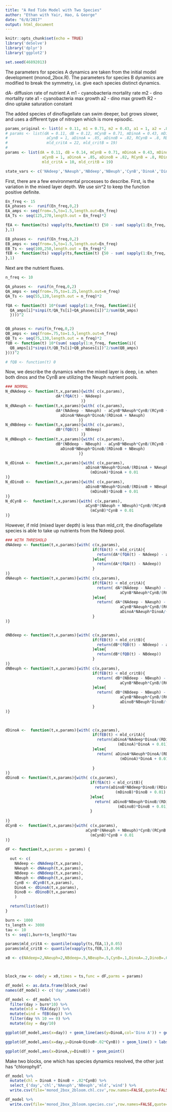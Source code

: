```yaml
---
title: "A Red Tide Model with Two Species"
author: "Ethan with Yair, Hao, & George"
date: "6/8/2017"
output: html_document
---
```


```r
knitr::opts_chunk$set(echo = TRUE)
library('deSolve')
library('dplyr')
library('ggplot2')

set.seed(46892013)
```

The parameters for species A dynamics are taken from the initial model development (monod_2box.R). The parameters for species B dynamics are modified to break the symmetry, i.e. give each species distinct dynamics.

dA- diffusion rate of nutrient A 
m1 - cyanobacteria mortality rate
m2 - dino mortality rate
a1 - cyanobacteria max growth
a2 - dino max growth
R2 - dino uptake saturation constant


The added species of dinoflagellate can swim deeper, but grows slower, and uses a different type of nitrogen which is more episodic.

```r
params_original <- list(d = 0.11, m1 = 0.71, m2 = 0.43, a1 = 1, a2 = .85, R2 = 5)
# params <- list(dA = 0.11, dB = 0.12, mCynB = 0.71, mDinoA = 0.43, mDinoB = 0.41, 
#                 aCynB = 1, aDinoA = .85, aDinoB = .82, RCynB = .8, RDinoA = 5, RDinoB = 4.8,
#                 mld_critA = 22, mld_critB = 19)
# 
params <- list(dA = 0.11, dB = 0.14, mCynB = 0.71, mDinoA = 0.43, mDinoB = 0.38, 
                aCynB = 1, aDinoA = .85, aDinoB = .82, RCynB = .8, RDinoA = 5, RDinoB = 5.5,
                mld_critA = 10, mld_critB = 19)

```

```r
state_vars <- c('NAdeep','NAeuph','NBdeep','NBeuph','CynB','DinoA','DinoB','QNA','QNB')
```

First, there are a few environmental processes to describe. First, is the variation in the mixed layer depth. We use sin^2 to keep the function positive definite.

```r
En_freq <- 15
EA_phases <-  runif(En_freq,0,2)
EA_amps <- seq(from=.5,to=1.5,length.out=En_freq)
EA_Ts <- seq(125,270,length.out = En_freq)*2

fEA <- function(ts) vapply(ts,function(t) {50 - sum( sapply(1:En_freq, function(i) 50*EA_amps[i]*sinpi(t/(EA_Ts[i])+EA_phases[i])^4/sum(EA_amps)) )
},1)

EB_phases <-  runif(En_freq,0,2)
EB_amps <- seq(from=.5,to=1.5,length.out=En_freq)
EB_Ts <- seq(100,250,length.out = En_freq)*2
fEB <- function(ts) vapply(ts,function(t) {50 - sum( sapply(1:En_freq, function(i) 50*EB_amps[i]*sinpi(t/(EB_Ts[i])+EB_phases[i])^4/sum(EB_amps)) )
},1)
```

Next are the nutrient fluxes.

```r
n_freq <- 10

QA_phases <-  runif(n_freq,0,2)
QA_amps <- seq(from=.75,to=1.25,length.out=n_freq)
QA_Ts <- seq(55,120,length.out = n_freq)*2

fQA <- function(t) 10*(sum( sapply(1:n_freq, function(i){
  QA_amps[i]*sinpi(t/QA_Ts[i]+QA_phases[i])^2/sum(QA_amps)
  })))^2


QB_phases <- runif(n_freq,0,2)
QB_amps <- seq(from=.75,to=1.5,length.out=n_freq)
QB_Ts <- seq(75,130,length.out = n_freq)*2
fQB <- function(t) 10*(sum( sapply(1:n_freq, function(i){
  QB_amps[i]*sinpi(t/QB_Ts[i]+QB_phases[i])^2/sum(QB_amps)
})))^2

# fQB <- function(t) 0
```

Now, we describe the dynamics when the mixed layer is deep, i.e. when both dinos and the CynB are utilizing the Neuph nutrient pools.

```r
### NORMAL
N_dNAdeep <- function(t,x,params){with( c(x,params), 
                      dA*(fQA(t) - NAdeep)
                                 )}
N_dNAeuph <- function(t,x,params){with( c(x,params),
                      dA*(NAdeep - NAeuph) - aCynB*NAeuph*CynB/(RCynB + NAeuph + NBeuph) - 
                        aDinoA*NAeuph*DinoA/(RDinoA + NAeuph)
                                )}
N_dNBdeep <- function(t,x,params){with( c(x,params), 
                      dB*(fQB(t) - NBdeep)
                                 )}
N_dNBeuph <- function(t,x,params){with( c(x,params),
                      dB*(NBdeep - NBeuph) - aCynB*NBeuph*CynB/(RCynB + NAeuph + NBeuph) - 
                        aDinoB*NBeuph*DinoB/(RDinoB + NBeuph)
                                )}

N_dDinoA <-  function(t,x,params){with( c(x,params), 
                                   aDinoA*NAeuph*DinoA/(RDinoA + NAeuph) - 
                                     (mDinoA)*DinoA + 0.01
)}
N_dDinoB <-  function(t,x,params){with( c(x,params), 
                                   aDinoB*NBeuph*DinoB/(RDinoB + NBeuph) - 
                                     (mDinoB)*DinoB + 0.01
)}
N_dCynB <-  function(t,x,params){with( c(x,params), 
                                   aCynB*(NAeuph + NBeuph)*CynB/(RCynB + NAeuph + NBeuph) - 
                                     (mCynB)*CynB + 0.01
)}
```

However, if mld (mixed layer depth) is less than mld_crit, the dinoflagellate species is able to take up nutrients from the Ndeep pool.


```r
### WITH THRESHOLD
dNAdeep <- function(t,x,params){with( c(x,params), 
                                      if(fEA(t) < mld_critA){
                                        return(dA*(fQA(t) - NAdeep) - aDinoA*NAdeep*DinoA/(RDinoA + NAdeep))
                                      }else{
                                        return(dA*(fQA(t) - NAdeep))
                                      }
)}
dNAeuph <- function(t,x,params){with( c(x,params),
                                      if(fEA(t) < mld_critA){
                                        return( dA*(NAdeep - NAeuph) - 
                                                  aCynB*NAeuph*CynB/(RCynB + NAeuph + NBeuph) )
                                      }else{
                                        return( dA*(NAdeep - NAeuph) - 
                                                  aCynB*NAeuph*CynB/(RCynB + NAeuph + NBeuph) - 
                                                  aDinoA*NAeuph*DinoA/(RDinoA + NAeuph) )
                                      }
)}


dNBdeep <- function(t,x,params){with( c(x,params), 
                                      if(fEB(t) < mld_critB){
                                        return(dB*(fQB(t) - NBdeep) - aDinoB*NBdeep*DinoB/(RDinoB + NBdeep))
                                      }else{
                                        return(dB*(fQB(t) - NBdeep))
                                      }
)}
dNBeuph <- function(t,x,params){with( c(x,params),
                                      if(fEB(t) < mld_critB){
                                        return( dB*(NBdeep - NBeuph) - 
                                                  aCynB*NBeuph*CynB/(RCynB + NAeuph + NBeuph) )
                                      }else{
                                        return( dB*(NBdeep - NBeuph) - 
                                                  aCynB*NBeuph*CynB/(RCynB + NAeuph + NBeuph) - 
                                                  aDinoB*NBeuph*DinoB/(RDinoB + NBeuph) )
                                      }
)}
                                      


dDinoA <-  function(t,x,params){with( c(x,params), 
                                      if(fEB(t) < mld_critA){
                                        return(aDinoA*NAdeep*DinoA/(RDinoA + NAdeep) - 
                                                 (mDinoA)*DinoA + 0.01)
                                      }else{
                                        return( aDinoA*NAeuph*DinoA/(RDinoA + NAeuph) - 
                                                  (mDinoA)*DinoA + 0.01)
                                        
                                      }
)}
dDinoB <- function(t,x,params){with( c(x,params), 
                                     if(fEA(t) < mld_critB){
                                       return(aDinoB*NBdeep*DinoB/(RDinoB + NBdeep) - 
                                                (mDinoB)*DinoB + 0.01)
                                     }else{
                                       return( aDinoB*NBeuph*DinoB/(RDinoB + NBeuph) - 
                                                 (mDinoB)*DinoB + 0.01)
                                     }
                                     
)}
dCynB <-  function(t,x,params){with( c(x,params), 
                                   aCynB*(NAeuph + NBeuph)*CynB/(RCynB + NAeuph + NBeuph) - 
                                     (mCynB)*CynB + 0.01
)}
```





```r
dF <- function(t,x,params = params) {
  
  out <- c(
    NAdeep <- dNAdeep(t,x,params),
    NAeuph <- dNAeuph(t,x,params),
    NBdeep <- dNBdeep(t,x,params),
    NBeuph <- dNBeuph(t,x,params),
    CynB <- dCynB(t,x,params),
    DinoA <- dDinoA(t,x,params),
    DinoB <- dDinoB(t,x,params)
    )

  return(list(out))
}
```



```r
burn <- 1000
ts_length <- 3000
tau <- 10
ts <- seq(1,burn+ts_length)*tau

params$mld_critA <- quantile(vapply(ts,fEA,1),0.05)
params$mld_critB <- quantile(vapply(ts,fEB,1),0.06)

```


```r
x0 <- c(NAdeep=2,NAeuph=2,NBdeep=.5,NBeuph=.5,CynB=.1,DinoA=.2,DinoB=.05)



block_raw <- ode(y = x0,times = ts,func = dF,parms = params)
```

```r
df_model <- as.data.frame(block_raw)
names(df_model) <- c('day',names(x0))

df_model <- df_model %>%
  filter(day > burn*10) %>%
  mutate(mld = fEA(day)) %>%
  mutate(wind = fEB(day)) %>%
  filter(day %% 10 == 0) %>%
  mutate(day = day/10)

```


```r
ggplot(df_model,aes(x=day)) + geom_line(aes(y=DinoA,col='Dino A')) + geom_line(aes(y=DinoB,col='Dino B')) + theme_bw() + labs(y='Abundance')
```


```r
ggplot(df_model,aes(x=day,y=DinoA+DinoB+.02*CynB)) + geom_line() + labs(y='chlorophyll')
```


```r
ggplot(df_model,aes(x=DinoA,y=DinoB)) + geom_point()
```





Make two blocks, one which has species dynamics resolved, the other just has "chlorophyll".


```r
df_model %>%
  mutate(chl = DinoA + DinoB + .02*CynB) %>%
  select_('day','chl','NAeuph','NBeuph','mld','wind') %>%
  write.csv(file='monod_2box_2bloom.chl.csv',row.names=FALSE,quote=FALSE)

df_model %>%
  write.csv(file='monod_2box_2bloom.species.csv',row.names=FALSE,quote=FALSE)
```